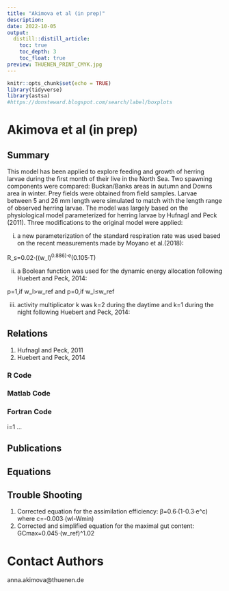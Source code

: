 ```yaml
---
title: "Akimova et al (in prep)"
description:
date: 2022-10-05
output:
  distill::distill_article:
    toc: true
    toc_depth: 3
    toc_float: true
preview: THUENEN_PRINT_CMYK.jpg
---
```


```r
knitr::opts_chunk$set(echo = TRUE)
library(tidyverse)
library(astsa)
#https://donsteward.blogspot.com/search/label/boxplots
```
# Akimova et al (in prep) 

## Summary

This model has been applied to explore feeding and growth of herring larvae during the first month of their live in the North Sea. Two spawning components were compared: Buckan/Banks areas in autumn and Downs area in winter. Prey fields were obtained from field samples.  Larvae between 5 and 26 mm length were simulated to match with the length range of observed herring larvae. The model was largely based on the physiological model parameterized for herring larvae by Hufnagl and Peck (2011). Three modifications to the original model were applied:

i) a new parameterization of the standard respiration rate was used based on the recent measurements made by  Moyano et al.(2018):

R_s=0.02⋅((w_l)^0.886)⋅e^(0.105⋅T)
 
ii) a Boolean function was used for the dynamic energy allocation following Huebert and Peck, 2014:

p=1,if w_l>w_ref and p=0,if w_l≤w_ref

iii) activity multiplicator k was k=2 during the daytime and k=1 during the night following Huebert and Peck, 2014:

## Relations

1) Hufnagl and Peck, 2011
2) Huebert and Peck, 2014


### R Code

### Matlab Code

### Fortran Code
i=1
...

## Publications

## Equations

## Trouble Shooting

1) Corrected equation for the assimilation efficiency: 
β=0.6∙(1-0.3∙e^c)
where c=-0.003∙(wl-Wmin)
2) Corrected and simplified equation for the maximal gut content: 
GCmax=0.045⋅(w_ref)^1.02

# Contact Authors
anna.akimova@thuenen.de